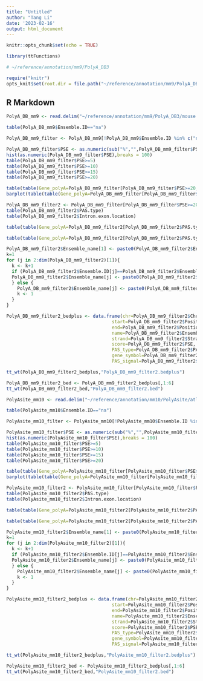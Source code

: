 ```yaml
---
title: "Untitled"
author: "Tang Li"
date: '2023-02-16'
output: html_document
---
```


```r
knitr::opts_chunk$set(echo = TRUE)

library(ttFunctions)

# ~/reference/annotation/mm9/PolyA_DB3

require("knitr")
opts_knit$set(root.dir = file.path("~/reference/annotation/mm9/PolyA_DB3"))

```

## R Markdown
```r
PolyA_DB_mm9 <- read.delim("~/reference/annotation/mm9/PolyA_DB3/mouse.PAS.txt")

table(PolyA_DB_mm9$Ensemble.ID=="na")

PolyA_DB_mm9_filter <- PolyA_DB_mm9[!PolyA_DB_mm9$Ensemble.ID %in% c("na","NO") & !PolyA_DB_mm9$PAS.type %in% c("ncRNA","Pseudogene"),]

PolyA_DB_mm9_filter$PSE <- as.numeric(sub("%","",PolyA_DB_mm9_filter$PSE))
hist(as.numeric(PolyA_DB_mm9_filter$PSE),breaks = 100)
table(PolyA_DB_mm9_filter$PSE>=5)
table(PolyA_DB_mm9_filter$PSE>=10)
table(PolyA_DB_mm9_filter$PSE>=15)
table(PolyA_DB_mm9_filter$PSE>=20)

table(table(Gene_polyA=PolyA_DB_mm9_filter[PolyA_DB_mm9_filter$PSE>=20,"Gene.Symbol"]))
barplot(table(table(Gene_polyA=PolyA_DB_mm9_filter[PolyA_DB_mm9_filter$PSE>=20,"Gene.Symbol"])))

PolyA_DB_mm9_filter2 <- PolyA_DB_mm9_filter[PolyA_DB_mm9_filter$PSE>=20,]
table(PolyA_DB_mm9_filter2$PAS.type)
table(PolyA_DB_mm9_filter2$Intron.exon.location)

table(table(Gene_polyA=PolyA_DB_mm9_filter2[PolyA_DB_mm9_filter2$PAS.type!="Intron","Gene.Symbol"]))

table(table(Gene_polyA=PolyA_DB_mm9_filter2[PolyA_DB_mm9_filter2$PAS.type=="Intron","Gene.Symbol"]))

PolyA_DB_mm9_filter2$Ensemble_name[1] <- paste0(PolyA_DB_mm9_filter2$Ensemble.ID[1],"_",1)
k=1
for (j in 2:dim(PolyA_DB_mm9_filter2)[1]){
  k <- k+1
  if (PolyA_DB_mm9_filter2$Ensemble.ID[j]==PolyA_DB_mm9_filter2$Ensemble.ID[j-1]){
  PolyA_DB_mm9_filter2$Ensemble_name[j] <- paste0(PolyA_DB_mm9_filter2$Ensemble.ID[j],"_",k)
  } else {
    PolyA_DB_mm9_filter2$Ensemble_name[j] <- paste0(PolyA_DB_mm9_filter2$Ensemble.ID[j],"_",1)
    k <- 1
  }
}

PolyA_DB_mm9_filter2_bedplus <- data.frame(chr=PolyA_DB_mm9_filter2$Chromosome,
                                       start=PolyA_DB_mm9_filter2$Position,
                                       end=PolyA_DB_mm9_filter2$Position+1,
                                       name=PolyA_DB_mm9_filter2$Ensemble_name,
                                       strand=PolyA_DB_mm9_filter2$Strand,
                                       score=PolyA_DB_mm9_filter2$PSE,
                                       PAS_type=PolyA_DB_mm9_filter2$PAS.type,
                                       gene_symbol=PolyA_DB_mm9_filter2$Gene.Symbol,
                                       PAS_signal=PolyA_DB_mm9_filter2$PAS.Signal)

tt_wt(PolyA_DB_mm9_filter2_bedplus,"PolyA_DB_mm9_filter2.bedplus")

PolyA_DB_mm9_filter2_bed <- PolyA_DB_mm9_filter2_bedplus[,1:6]
tt_wt(PolyA_DB_mm9_filter2_bed,"PolyA_DB_mm9_filter2.bed")

```

```r
PolyAsite_mm10 <- read.delim("~/reference/annotation/mm10/PolyAsite/atlas.clusters.2.0.GRCm38.96.bed",header = F)

table(PolyAsite_mm10$Ensemble.ID=="na")

PolyAsite_mm10_filter <- PolyAsite_mm10[!PolyAsite_mm10$Ensemble.ID %in% c("na","NO") & !PolyAsite_mm10$PAS.type %in% c("ncRNA","Pseudogene"),]

PolyAsite_mm10_filter$PSE <- as.numeric(sub("%","",PolyAsite_mm10_filter$PSE))
hist(as.numeric(PolyAsite_mm10_filter$PSE),breaks = 100)
table(PolyAsite_mm10_filter$PSE>=5)
table(PolyAsite_mm10_filter$PSE>=10)
table(PolyAsite_mm10_filter$PSE>=15)
table(PolyAsite_mm10_filter$PSE>=20)

table(table(Gene_polyA=PolyAsite_mm10_filter[PolyAsite_mm10_filter$PSE>=20,"Gene.Symbol"]))
barplot(table(table(Gene_polyA=PolyAsite_mm10_filter[PolyAsite_mm10_filter$PSE>=20,"Gene.Symbol"])))

PolyAsite_mm10_filter2 <- PolyAsite_mm10_filter[PolyAsite_mm10_filter$PSE>=20,]
table(PolyAsite_mm10_filter2$PAS.type)
table(PolyAsite_mm10_filter2$Intron.exon.location)

table(table(Gene_polyA=PolyAsite_mm10_filter2[PolyAsite_mm10_filter2$PAS.type!="Intron","Gene.Symbol"]))

table(table(Gene_polyA=PolyAsite_mm10_filter2[PolyAsite_mm10_filter2$PAS.type=="Intron","Gene.Symbol"]))

PolyAsite_mm10_filter2$Ensemble_name[1] <- paste0(PolyAsite_mm10_filter2$Ensemble.ID[1],"_",1)
k=1
for (j in 2:dim(PolyAsite_mm10_filter2)[1]){
  k <- k+1
  if (PolyAsite_mm10_filter2$Ensemble.ID[j]==PolyAsite_mm10_filter2$Ensemble.ID[j-1]){
  PolyAsite_mm10_filter2$Ensemble_name[j] <- paste0(PolyAsite_mm10_filter2$Ensemble.ID[j],"_",k)
  } else {
    PolyAsite_mm10_filter2$Ensemble_name[j] <- paste0(PolyAsite_mm10_filter2$Ensemble.ID[j],"_",1)
    k <- 1
  }
}

PolyAsite_mm10_filter2_bedplus <- data.frame(chr=PolyAsite_mm10_filter2$Chromosome,
                                       start=PolyAsite_mm10_filter2$Position,
                                       end=PolyAsite_mm10_filter2$Position+1,
                                       name=PolyAsite_mm10_filter2$Ensemble_name,
                                       strand=PolyAsite_mm10_filter2$Strand,
                                       score=PolyAsite_mm10_filter2$PSE,
                                       PAS_type=PolyAsite_mm10_filter2$PAS.type,
                                       gene_symbol=PolyAsite_mm10_filter2$Gene.Symbol,
                                       PAS_signal=PolyAsite_mm10_filter2$PAS.Signal)

tt_wt(PolyAsite_mm10_filter2_bedplus,"PolyAsite_mm10_filter2.bedplus")

PolyAsite_mm10_filter2_bed <- PolyAsite_mm10_filter2_bedplus[,1:6]
tt_wt(PolyAsite_mm10_filter2_bed,"PolyAsite_mm10_filter2.bed")

```
